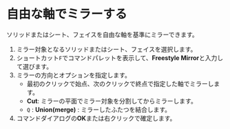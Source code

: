 
# 自由な軸でミラーする

ソリッドまたはシート、フェイスを自由な軸を基準にミラーできます。

<Reference shortcut="" command="Freestyle Mirror" button="" />

1. ミラー対象となるソリッドまたはシート、フェイスを選択します。
2. ショートカット`F`でコマンドパレットを表示して、**Freestyle Mirror**と入力して選びます。
3. ミラーの方向とオプションを指定します。
    - 最初のクリックで始点、次のクリックで終点で指定した軸でミラーします。
    - **Cut**: ミラーの平面でミラー対象を分割してからミラーします。
    - `Q` : **Union(merge)** : ミラーしたふたつを結合します。
4. コマンドダイアログの**OK**または右クリックで確定します。
